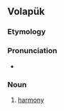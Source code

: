 ==Volapük==

===Etymology===
{{suffix|ben|öf|lang=vo}}

===Pronunciation===
* {{IPA|/beˈnøf/|lang=vo}}

===Noun===
{{head|vo|noun}}
 
# [[harmony]]
